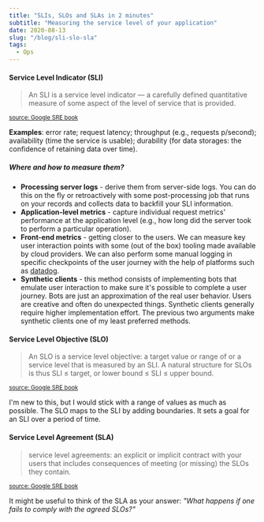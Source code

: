 ```yaml
---
title: "SLIs, SLOs and SLAs in 2 minutes"
subtitle: "Measuring the service level of your application"
date: 2020-08-13
slug: "/blog/sli-slo-sla"
tags:
  - Ops
---
```



<ScrollToTopButton />

#### Service Level Indicator (SLI)

> An SLI is a service level indicator — a carefully defined quantitative measure of some aspect of the level of service that is provided.

<small>
  <a
    href="https://landing.google.com/sre/sre-book/chapters/service-level-objectives/"
    target="_blank"
    title="Google - Site Reliability Engineering"
  >
    source: Google SRE book
  </a>
</small>

**Examples**: error rate; request latency; throughput (e.g., requests p/second); availability (time the service is usable); durability (for
data storages: the confidence of retaining data over time).

##### Where and how to measure them?

- **Processing server logs** - derive them from server-side logs. You can do this on the fly or retroactively with some post-processing job that runs on your records and collects data to backfill your SLI information.
- **Application-level metrics** - capture individual request metrics' performance at the application level (e.g., how long did the server took to perform a particular operation).
- **Front-end metrics** - getting closer to the users. We can measure key user interaction points with some (out of the box) tooling made available by cloud providers. We can also perform some manual logging in specific checkpoints of the user journey with the help of platforms such as <a href="https://www.datadoghq.com/" target="_blank" title="Cloud Monitoring as a Service | Datadog">datadog</a>.
- **Synthetic clients** - this method consists of implementing bots that emulate user interaction to make sure it's possible to complete a user journey. Bots are just an approximation of the real user behavior. Users are creative and often do unexpected things. Synthetic clients generally require higher implementation effort. The previous two arguments make synthetic clients one of my least preferred methods.

#### Service Level Objective (SLO)

> An SLO is a service level objective: a target value or range of or a service level that is measured by an SLI. A natural structure for SLOs is thus SLI ≤ target, or lower bound ≤ SLI ≤ upper bound.

<small>
  <a
    href="https://landing.google.com/sre/sre-book/chapters/service-level-objectives/"
    target="_blank"
    title="Google - Site Reliability Engineering"
  >
    source: Google SRE book
  </a>
</small>

I'm new to this, but I would stick with a range of values as much as possible.
The SLO maps to the SLI by adding boundaries. It sets a goal for an SLI over a period of time.

#### Service Level Agreement (SLA)

> service level agreements: an explicit or implicit contract with your users that includes consequences of meeting (or missing) the SLOs they contain.

<small>
  <a
    href="https://landing.google.com/sre/sre-book/chapters/service-level-objectives/"
    target="_blank"
    title="Google - Site Reliability Engineering"
  >
    source: Google SRE book
  </a>
</small>

It might be useful to think of the SLA as your answer: _"What happens if one fails to comply with the agreed SLOs?"_
